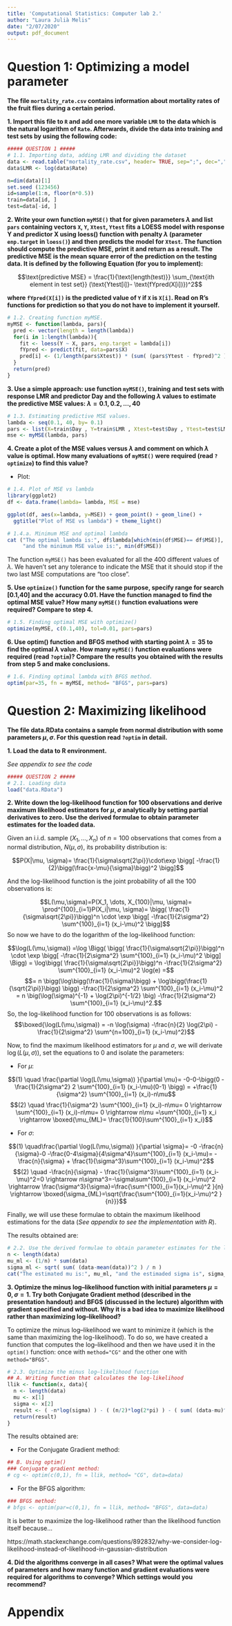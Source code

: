 ```yaml
---
title: 'Computational Statistics: Computer lab 2.'
author: "Laura Julià Melis"
date: "2/07/2020"
output: pdf_document
---
```


# Question 1: Optimizing a model parameter

**The file `mortality_rate.csv` contains information about mortality rates of the fruit flies during a certain period.**

**1. Import this file to `R` and add one more variable `LMR` to the data which is the natural logarithm of `Rate`. Afterwards, divide the data into training and test sets by using the following code:**

```r
##### QUESTION 1 #####
# 1.1. Importing data, adding LMR and dividing the dataset
data <- read.table("mortality_rate.csv", header= TRUE, sep=";", dec=",")
data$LMR <- log(data$Rate)

n=dim(data)[1]
set.seed (123456) 
id=sample(1:n, floor(n*0.5)) 
train=data[id, ]
test=data[-id, ]

```


**2. Write your own function `myMSE()` that for given parameters $\lambda$ and list `pars` containing vectors `X`, `Y`, `Xtest`, `Ytest` fits a LOESS model with response Y and predictor X using loess() function with penalty $\lambda$ (parameter `enp.target` in `loess()`) and then predicts the model for `Xtest`. The function should compute the predictive MSE, print it and return as a result. The predictive MSE is the mean square error of the prediction on the testing data. It is defined by the following Equation (for you to implement):**

$$\text{predictive MSE} = \frac{1}{\text{length(test)}} \sum_{\text{ith element in test set}} (\text{Ytest[i]}- \text{fYpred(X[i])})^2$$

**where `fYpred(X[i])` is the predicted value of `Y` if `X` is `X[i]`. Read on R’s functions for prediction so that you do not have to implement it yourself.**

```r
# 1.2. Creating function myMSE.
myMSE <- function(lambda, pars){
  pred <- vector(length = length(lambda))
  for(i in 1:length(lambda)){
    fit <- loess(Y ~ X, pars, enp.target = lambda[i])
    fYpred <- predict(fit, data=pars$X)
    pred[i] <- (1/length(pars$Xtest)) * (sum( (pars$Ytest - fYpred)^2 )) 
  }
  return(pred)
}

```


**3. Use a simple approach: use function `myMSE()`, training and test sets with response LMR and predictor Day and the following $\lambda$ values to estimate the predictive MSE values: $\lambda = 0.1,0.2,...,40$**

```r
# 1.3. Estimating predictive MSE values.
lambda <- seq(0.1, 40, by= 0.1)
pars <- list(X=train$Day , Y=train$LMR , Xtest=test$Day , Ytest=test$LMR)
mse <- myMSE(lambda, pars)

```

**4. Create a plot of the MSE values versus $\lambda$ and comment on which $\lambda$ value is optimal. How many evaluations of `myMSE()` were required (read `?optimize`) to find this value?**

* Plot:
```r
# 1.4. Plot of MSE vs lambda
library(ggplot2)
df <- data.frame(lambda= lambda, MSE = mse)

ggplot(df, aes(x=lambda, y=MSE)) + geom_point() + geom_line() +
  ggtitle("Plot of MSE vs lambda") + theme_light()
```

```r
# 1.4.a. Minimum MSE and optimal lambda
cat ("The optimal lambda is:", df$lambda[which(min(df$MSE)== df$MSE)],
     "and the minimum MSE value is:", min(df$MSE)) 

```

The function `myMSE()` has been evaluated for all the 400 different values of $\lambda$. We haven't set any tolerance to indicate the MSE that it should stop if the two last MSE computations are "too close".  

**5. Use `optimize()` function for the same purpose, specify range for search [0.1,40] and the accuracy 0.01. Have the function managed to find the optimal MSE value? How many `myMSE()` function evaluations were required? Compare to step 4.**
```r
# 1.5. Finding optimal MSE with optimize()
optimize(myMSE, c(0.1,40), tol=0.01, pars=pars)

```


**6. Use optim() function and BFGS method with starting point $\lambda = 35$ to find the optimal $\lambda$ value. How many `myMSE()` function evaluations were required (read `?optim`)? Compare the results you obtained with the results from step 5 and make conclusions.**
```r
# 1.6. Finding optimal lambda with BFGS method.
optim(par=35, fn = myMSE, method= "BFGS", pars=pars)


```

\newpage
# Question 2: Maximizing likelihood

**The file data.RData contains a sample from normal distribution with some parameters $\mu, \sigma$. For this question read `?optim` in detail.**

**1. Load the data to R environment.**

*See appendix to see the code*
```r
##### QUESTION 2 #####
# 2.1. Loading data
load("data.RData")

```

**2. Write down the log-likelihood function for 100 observations and derive maximum likelihood estimators for $\mu, \sigma$ analytically by setting partial derivatives to zero. Use the derived formulae to obtain parameter estimates for the loaded data.**

Given an i.i.d. sample $(X_1, \dots, X_n)$ of $n=100$ observations that comes from a normal distribution, $N(\mu, \sigma)$, its probability distribution is: 

$$P(X|\mu, \sigma)= \frac{1}{\sigma\sqrt{2\pi}}\cdot\exp \bigg[ -\frac{1}{2}\bigg(\frac{x-\mu}{\sigma}\bigg)^2 \bigg]$$

And the log-likelihood function is the joint probability of all the $100$ observations is: 

$$L(\mu,\sigma)=P(X_1, \dots, X_{100}|\mu, \sigma)= \prod^{100}_{i=1}P(X_i|\mu, \sigma)= \bigg( \frac{1}{\sigma\sqrt{2\pi}}\bigg)^n \cdot \exp \bigg[ -\frac{1}{2\sigma^2} \sum^{100}_{i=1} (x_i-\mu)^2 \bigg]$$
So now we have to do the logarithm of the log-likelihood function:

$$\log(L(\mu,\sigma)) =\log \Bigg( \bigg( \frac{1}{\sigma\sqrt{2\pi}}\bigg)^n \cdot \exp \bigg[ -\frac{1}{2\sigma^2} \sum^{100}_{i=1} (x_i-\mu)^2 \bigg] \Bigg) = \log\bigg( \frac{1}{\sigma\sqrt{2\pi}}\bigg)^n -\frac{1}{2\sigma^2} \sum^{100}_{i=1} (x_i-\mu)^2 \log(e) =$$
$$= n \bigg(\log\bigg(\frac{1}{\sigma}\bigg) + \log\bigg(\frac{1}{\sqrt{2\pi}}\bigg) \bigg) -\frac{1}{2\sigma^2} \sum^{100}_{i=1} (x_i-\mu)^2 = n \big(\log(\sigma)^{-1} + \log(2\pi)^{-1/2} \big) -\frac{1}{2\sigma^2} \sum^{100}_{i=1} (x_i-\mu)^2.$$
So, the log-likelihood function for 100 observations is as follows:
$$\boxed{\log(L(\mu,\sigma)) = -n \log(\sigma) -\frac{n}{2} \log(2\pi) -\frac{1}{2\sigma^2} \sum^{n=100}_{i=1} (x_i-\mu)^2}$$

Now, to find the maximum likelihood estimators for $\mu$ and $\sigma$, we will derivate $\log(L(\mu,\sigma))$, set the equations to 0 and isolate the parameters: 

* For $\mu$:

$$(1) \quad \frac{\partial \log(L(\mu,\sigma)) }{\partial \mu}= -0-0-\bigg(0 -\frac{1}{2\sigma^2} 2 \sum^{100}_{i=1} (x_i-\mu)(0-1) \bigg) = +\frac{1}{\sigma^2} \sum^{100}_{i=1} (x_i)-n\mu$$
$$(2) \quad \frac{1}{\sigma^2} \sum^{100}_{i=1} (x_i)-n\mu= 0 \rightarrow \sum^{100}_{i=1} (x_i)-n\mu= 0  \rightarrow n\mu =\sum^{100}_{i=1} x_i \rightarrow \boxed{\mu_{ML}= \frac{1}{100}\sum^{100}_{i=1} x_i}$$


* For $\sigma$:

$$(1) \quad\frac{\partial \log(L(\mu,\sigma)) }{\partial \sigma}= -0 -\frac{n}{\sigma}-0 -\frac{0-4\sigma}{4\sigma^4}\sum^{100}_{i=1} (x_i-\mu)= -\frac{n}{\sigma} + \frac{1}{\sigma^3}\sum^{100}_{i=1} (x_i-\mu)^2$$
$$(2) \quad -\frac{n}{\sigma} - \frac{1}{\sigma^3}\sum^{100}_{i=1} (x_i-\mu)^2=0 \rightarrow n\sigma^3=-\sigma\sum^{100}_{i=1} (x_i-\mu)^2 \rightarrow \frac{\sigma^3}{\sigma}=\frac{\sum^{100}_{i=1}(x_i-\mu)^2 }{n} \rightarrow \boxed{\sigma_{ML}=\sqrt{\frac{\sum^{100}_{i=1}(x_i-\mu)^2 }{n}}}$$

Finally, we will use these formulae to obtain the maximum likelihood estimations for the data (*See appendix to see the implementation with R*). 

The results obtained are:

```r
# 2.2. Use the derived formulae to obtain parameter estimates for the loaded data
n <- length(data)
mu_ml <- (1/n) * sum(data) 
sigma_ml <- sqrt( sum( (data-mean(data))^2 ) / n )
cat("The estimated mu is:", mu_ml, "and the estimaded sigma is", sigma_ml)

```


**3. Optimize the minus log–likelihood function with initial parameters $\mu=0, \sigma =1$. Try both Conjugate Gradient method (described in the presentation handout) and BFGS (discussed in the lecture) algorithm with gradient specified and without. Why it is a bad idea to maximize likelihood rather than maximizing log–likelihood?**

To optimize the minus log–likelihood we want to minimize it (which is the same than maximizing the log-likelihood). To do so, we have created a function that computes the log–likelihood and then we have used it in the `optim()` function: once with `method="CG"` and the other one with `method="BFGS"`.

```r
# 2.3. Optimize the minus log–likelihood function
## A. Writing function that calculates the log-likelihood
llik <- function(x, data){
  n <- length(data)
  mu <- x[1]
  sigma <- x[2]
  result <- ( -n*log(sigma) ) - ( (n/2)*log(2*pi) ) - ( sum( (data-mu)^2 ) / (2*sigma^2) )
  return(result)
}

```


The results obtained are:

* For the Conjugate Gradient method:

```r
## B. Using optim()
### Conjugate gradient method:
# cg <- optim(c(0,1), fn = llik, method= "CG", data=data)

```

* For the BFGS algorithm: 

```r
### BFGS method:
# bfgs <- optim(par=c(0,1), fn = llik, method= "BFGS", data=data)

```

It is better to maximize the log-likelihood rather than the likelihood function itself because...

https://math.stackexchange.com/questions/892832/why-we-consider-log-likelihood-instead-of-likelihood-in-gaussian-distribution

**4. Did the algorithms converge in all cases? What were the optimal values of parameters and how many function and gradient evaluations were required for algorithms to converge? Which settings would you recommend?**


\newpage
# Appendix

```r
```